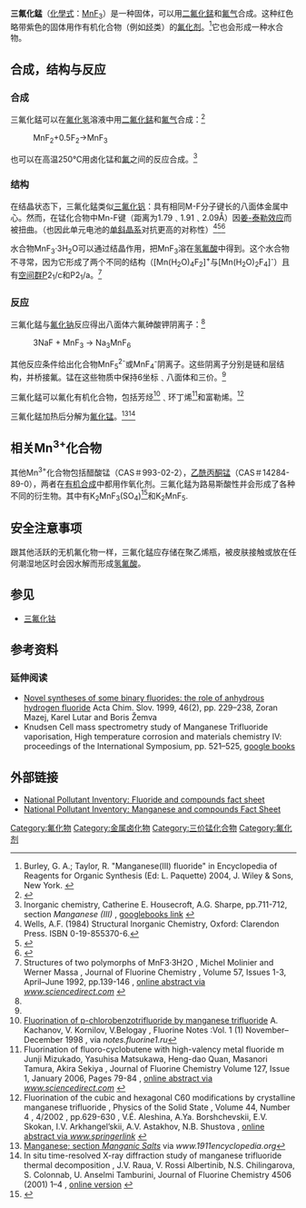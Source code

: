 {{chembox
| verifiedrevid = 400294796
|   Name = 三氟化锰
|   ImageFile =MnF3structure.jpg
|   ImageName = Manganese(III) fluoride
|   IUPACName = Manganese(III) fluoride
|   OtherNames = Manganese trifluoride, manganic fluoride
|Section1={{Chembox Identifiers
| ChemSpiderID_Ref = {{chemspidercite|correct|chemspider}}
| ChemSpiderID = 74193
| InChI = 1/3FH.Mn/h3*1H;/q;;;+3/p-3
| InChIKey = SRVINXWCFNHIQZ-DFZHHIFOAX
| SMILES = [Mn+3].[F-].[F-].[F-]
| StdInChI_Ref = {{stdinchicite|correct|chemspider}}
| StdInChI = 1S/3FH.Mn/h3*1H;/q;;;+3/p-3
| StdInChIKey_Ref = {{stdinchicite|correct|chemspider}}
| StdInChIKey = SRVINXWCFNHIQZ-UHFFFAOYSA-K
| CASNo_Ref = {{cascite|correct|??}}
| CASNo = 7783-53-1
| PubChem = 82213
| RTECS = OP0882600
  }}
|Section2 = {{Chembox Properties
|   Formula = MnF<sub>3</sub>
|   MolarMass = 111.938
|   Appearance = 粉紫色粉末
|   Density = 3.54 g/cm<sup>3</sup>
|   Solubility = 水解
|   MeltingPt = > 600 °C (分解)
  }}
| Section3 = {{Chembox Structure
|   Coordination = 变形八面体
|   CrystalStruct = [[单斜晶系|单斜晶系]], [[皮尔逊符号|mS48]]
|   SpaceGroup = C2/c, No. 15
  }}
| Section7 = {{Chembox Hazards
|   MainHazards = 有毒烟雾
|   RPhrases = 8-20/21/22-36/37/38
|   SPhrases = 17-26-36/37/39
  }}
| Section8 = {{Chembox Related
|   OtherAnions = [[三氧化二锰|三氧化二锰]]、[[乙酸锰(III)|乙酸锰(III)]]
|   OtherCations = [[三氟化铬|三氟化铬]]、[[三氟化铁|三氟化铁]]、[[三氟化钴|三氟化钴]]
|   OtherCpds = [[二氟化锰|二氟化锰]]、[[四氟化锰|四氟化锰]]
  }}
}}
'''三氟化錳'''（[[化學式|化學式]]：[[锰|Mn]][[氟|F]]<sub>3</sub>）是一种固体，可以用[[二氟化錳|二氟化錳]]和[[氟气|氟气]]合成。这种红色略带紫色的固体用作有机化合物（例如[[烃|烃]]类）的[[氟化剂|氟化剂]]。<ref>Burley, G. A.; Taylor, R. "Manganese(III) fluoride" in Encyclopedia of Reagents for Organic Synthesis (Ed: L. Paquette) 2004, J. Wiley & Sons, New York. {{DOI|10.1002/047084289}}</ref>它也会形成一种水合物。

==合成，结构与反应==
===合成===
三氟化錳可以在[[氟化氢|氟化氢]]溶液中用[[二氟化錳|二氟化錳]]和[[氟气|氟气]]合成：<ref name="mad">{{cite journal
| title = Room temperature syntheses of MnF<sub>3</sub>, MnF<sub>4</sub> and hexafluoromanganete(IV) salts of alkali cations
| author = Z. Mazej
| journal = Journal of Fluorine Chemistry
| year = 2002
| volume = 114
| issue = 1
| pages = 75–80
| doi = 10.1016/S0022-1139(01)00566-8
}}</ref>

:MnF<sub>2</sub>+0.5F<sub>2</sub>→MnF<sub>3</sub>
也可以在高温250℃用卤化锰和[[氟|氟]]之间的反应合成。<ref name="shap">Inorganic chemistry, Catherine E. Housecroft, A.G. Sharpe, pp.711-712, section ''Manganese (III)'' , [http://books.google.co.uk/books?id=3sy4ZAP4EGAC&dq googlebooks link] {{Wayback|url=http://books.google.co.uk/books?id=3sy4ZAP4EGAC&dq |date=20121112041108 }}</ref>
===结构===
在结晶状态下，三氟化錳类似[[三氟化钒|三氟化钒]]：具有相同M-F分子键长的八面体金属中心。然而，在锰化合物中Mn-F键（距离为1.79﹑1.91﹑2.09Å）因[[姜-泰勒效应|姜-泰勒效应]]而被扭曲。（也因此单元电池的[[单斜晶系|单斜晶系]]对抗更高的对称性）<ref>Wells, A.F. (1984) Structural Inorganic Chemistry, Oxford: Clarendon Press. ISBN 0-19-855370-6.</ref><ref>{{cite journal | author = Hepworth, M. A.; Jack, K. H.; [[Ronald_Sydney_Nyholm|Nyholm]], R. S. | title = Interatomic Bonding in Manganese Trifluoride | journal = [[Nature_(journal)|Nature]] | year = 1957 | volume = 179 | pages = 211–212 | doi = 10.1038/179211b0 | issue = 4552}}</ref><ref>{{cite journal
| title = The crystal structure of manganese trifluoride, MnF<sub>3</sub>
| author = M. A. Hepworth, K. H. Jack
| journal = Acta Crystallographica
| year = 1957
| volume = 10
| issue =5
| pages = 345–351
| doi = 10.1107/S0365110X57001024}}
</ref>

水合物MnF<sub>3</sub>·3H<sub>2</sub>O可以通过结晶作用，把MnF<sub>3</sub>溶在[[氢氟酸|氢氟酸]]中得到。这个水合物不寻常，因为它形成了两个不同的结构（[Mn(H<sub>2</sub>O)<sub>4</sub>F<sub>2</sub>]<sup>+</sup>与[Mn(H<sub>2</sub>O)<sub>2</sub>F<sub>4</sub>]<sup>-</sup>）且有[[空间群|空间群]]P2<sub>1</sub>/c和P2<sub>1</sub>/a。<ref>Structures of two polymorphs of MnF3·3H2O , Michel Molinier and Werner Massa , Journal of Fluorine Chemistry , Volume 57, Issues 1-3, April–June 1992, pp.139-146 , [http://www.sciencedirect.com/science?_ob=ArticleURL&_udi=B6TGD-42H1S9S-21&_user=10&_coverDate=06/30/1992&_rdoc=1&_fmt=high&_orig=search&_sort=d&_docanchor=&view=c&_searchStrId=1370631000&_rerunOrigin=google&_acct=C000050221&_version=1&_urlVersion=0&_userid=10&md5=aadd1956f6c1e3401bf08c1e14c2ee88 online abstract via ''www.sciencedirect.com''] {{Wayback|url=http://www.sciencedirect.com/science?_ob=ArticleURL&_udi=B6TGD-42H1S9S-21&_user=10&_coverDate=06%2F30%2F1992&_rdoc=1&_fmt=high&_orig=search&_sort=d&_docanchor=&view=c&_searchStrId=1370631000&_rerunOrigin=google&_acct=C000050221&_version=1&_urlVersion=0&_userid=10&md5=aadd1956f6c1e3401bf08c1e14c2ee88 |date=20190218223614 }}</ref>

===反应===
三氟化錳与[[氟化钠|氟化钠]]反应得出八面体六氟砷酸钾阴离子：<ref name="shap"/>
:3NaF + MnF<sub>3</sub> → Na<sub>3</sub>MnF<sub>6</sub>
其他反应条件给出化合物MnF<sub>5</sub><sup>2-</sup>或MnF<sub>4</sub><sup>-</sup>阴离子。这些阴离子分别是链和层结构，并桥接氟。锰在这些物质中保持6坐标﹑八面体和三价。<ref name="shap"/>
 
三氟化錳可以氟化有机化合物，包括芳烃<ref>[http://notes.fluorine1.ru/contents/Nov98/Notes/letters/letter1.html Fluorination of p-chlorobenzotrifluoride by manganese trifluoride] {{Wayback|url=http://notes.fluorine1.ru/contents/Nov98/Notes/letters/letter1.html |date=20110823102228 }} A. Kachanov, V. Kornilov, V.Belogay , Fluorine Notes :Vol. 1 (1) November–December 1998 , via ''notes.fluorine1.ru''</ref>﹑环丁烯<ref>Fluorination of fluoro-cyclobutene with high-valency metal fluoride m Junji Mizukado, Yasuhisa Matsukawa, Heng-dao Quan, Masanori Tamura, Akira Sekiya , Journal of Fluorine Chemistry
Volume 127, Issue 1, January 2006, Pages 79-84 , [http://www.sciencedirect.com/science?_ob=ArticleURL&_udi=B6TGD-4HNS6P9-2&_user=10&_coverDate=01/31/2006&_rdoc=1&_fmt=high&_orig=search&_sort=d&_docanchor=&view=c&_acct=C000050221&_version=1&_urlVersion=0&_userid=10&md5=1be7e0e886c36ce120b73ca1d2e37710 online abstract via ''www.sciencedirect.com''] {{Wayback|url=http://www.sciencedirect.com/science?_ob=ArticleURL&_udi=B6TGD-4HNS6P9-2&_user=10&_coverDate=01%2F31%2F2006&_rdoc=1&_fmt=high&_orig=search&_sort=d&_docanchor=&view=c&_acct=C000050221&_version=1&_urlVersion=0&_userid=10&md5=1be7e0e886c36ce120b73ca1d2e37710 |date=20190218223614 }}</ref>和富勒烯。<ref>Fluorination of the cubic and hexagonal C60 modifications by crystalline manganese trifluoride , Physics of the Solid State , Volume 44, Number 4 , 4/2002 , pp.629-630 , V.É. Aleshina, A.Ya. Borshchevskii, E.V. Skokan, I.V. Arkhangel’skii, A.V. Astakhov, N.B. Shustova , [http://www.springerlink.com/content/g563v8hl256uh2l5/ online abstract via ''www.springerlink''] {{Wayback|url=http://www.springerlink.com/content/g563v8hl256uh2l5/ |date=20200305193040 }}</ref>
 
三氟化錳加热后分解为[[氟化锰|氟化锰]]。<ref>[http://www.1911encyclopedia.org/Manganese Manganese; section ''Manganic Salts'' ] {{Wayback|url=http://www.1911encyclopedia.org/Manganese |date=20090130090426 }} via ''www.1911encyclopedia.org''</ref><ref>In situ time-resolved X-ray diffraction study of manganese trifluoride thermal decomposition , J.V. Raua, V. Rossi Albertinib, N.S. Chilingarova, S. Colonnab, U. Anselmi Tamburini, Journal of Fluorine Chemistry 4506 (2001) 1–4 , [http://ftp.esrf.eu/pub/UserReports/21876_A.pdf online version] {{Wayback|url=http://ftp.esrf.eu/pub/UserReports/21876_A.pdf |date=20171230114548 }}</ref>

==相关Mn<sup>3+</sup>化合物==
其他Mn<sup>3+</sup>化合物包括醋酸锰（CAS＃993-02-2），[[乙酰丙酮锰|乙酰丙酮锰]]（CAS＃14284-89-0），两者在[[有机合成|有机合成]]中都用作氧化剂。三氟化錳为路易斯酸性并会形成了各种不同的衍生物。其中有K<sub>2</sub>MnF<sub>3</sub>(SO<sub>4</sub>)<ref>{{cite journal | author = Bhattacharjee, M. N; Chaudhuri, M. K. | title = Dipotassium Trifluorosulfatomanganate(III) | journal = [[Inorg._Synth.|Inorg. Synth.]] | year = 1990 | volume = 27 | pages = 312–313 | doi = 10.1002/9780470132586.ch61}}</ref>和K<sub>2</sub>MnF<sub>5</sub>.

==安全注意事项==
跟其他活跃的无机氟化物一样，三氟化錳应存储在聚乙烯瓶，被皮肤接触或放在任何潮湿地区时会因水解而形成[[氢氟酸|氢氟酸]]。

==参见==
*[[三氟化钴|三氟化钴]]

==参考资料==
{{reflist}}

===延伸阅读===
*[https://web.archive.org/web/20110807035513/http://acta.chem-soc.si/46/46-2-229.pdf Novel syntheses of some binary fluorides: the role of anhydrous hydrogen fluoride] Acta Chim. Slov. 1999, 46(2), pp. 229–238, Zoran Mazej, Karel Lutar and Boris Žemva
*Knudsen Cell mass spectrometry study of Manganese Trifluoride vaporisation, High temperature corrosion and materials chemistry IV: proceedings of the International Symposium, pp. 521–525,  [http://books.google.co.uk/books?id=qsxW_N7DFykC&pg=PA521&lpg=PA521&dq=mnf3&source=bl&ots=FSkqFmbboo&sig=VSGSmLn4V_Re5rRMR_urHwNqLts&hl=en&ei=U9kXTL6bFYmM0gSno73FCw&sa=X&oi=book_result&ct=result&resnum=5&ved=0CCEQ6AEwBDgU#v=onepage&q=mnf3&f=false google books]{{Wayback|url=http://books.google.co.uk/books?id=qsxW_N7DFykC&pg=PA521&lpg=PA521&dq=mnf3&source=bl&ots=FSkqFmbboo&sig=VSGSmLn4V_Re5rRMR_urHwNqLts&hl=en&ei=U9kXTL6bFYmM0gSno73FCw&sa=X&oi=book_result&ct=result&resnum=5&ved=0CCEQ6AEwBDgU#v=onepage&q=mnf3&f=false |date=20121112041204 }}

==外部链接==
*[https://web.archive.org/web/20060116134617/http://www.npi.gov.au/database/substance-info/profiles/44.html National Pollutant Inventory: Fluoride and compounds fact sheet]
*[https://web.archive.org/web/20060301151751/http://www.npi.gov.au/database/substance-info/profiles/52.html National Pollutant Inventory: Manganese and compounds Fact Sheet]

{{锰化合物}}

[[Category:氟化物|Category:氟化物]]
[[Category:金属卤化物|Category:金属卤化物]]
[[Category:三价锰化合物|Category:三价锰化合物]]
[[Category:氟化剂|Category:氟化剂]]